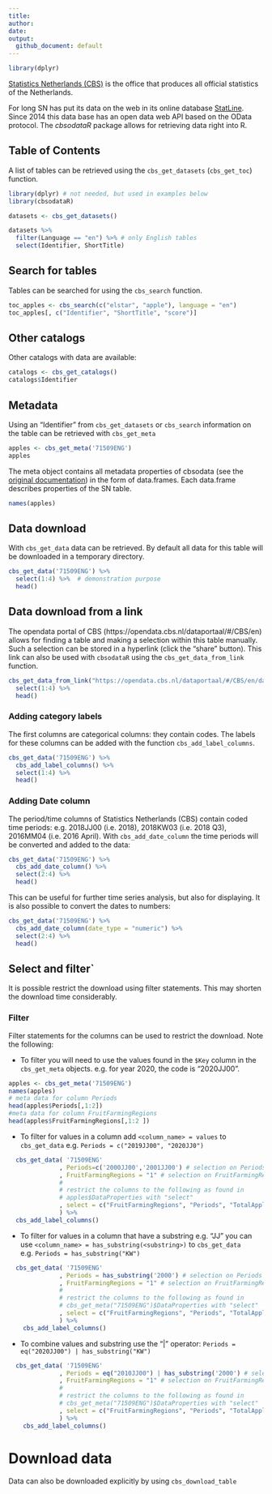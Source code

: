 ```yaml
---
title: 
author: 
date: 
output: 
  github_document: default
---
```


```r
library(dplyr)
```

[Statistics Netherlands (CBS)](https://www.cbs.nl) is the office that produces all official statistics of the Netherlands. 

For long SN has put its data on the web in its online database 
[StatLine](https://opendata.cbs.nl/statline#/CBS/en/).
Since 2014 this data base has an open data web API based on the OData protocol.
The *cbsodataR* package allows for retrieving data right into R. 

## Table of Contents

A list of tables can be retrieved using the `cbs_get_datasets` (`cbs_get_toc`) function.

```r

library(dplyr) # not needed, but used in examples below
library(cbsodataR)

datasets <- cbs_get_datasets() 

datasets %>% 
  filter(Language == "en") %>% # only English tables
  select(Identifier, ShortTitle) 
```

## Search for tables

Tables can be searched for using the `cbs_search` function.

```r
toc_apples <- cbs_search(c("elstar", "apple"), language = "en")
toc_apples[, c("Identifier", "ShortTitle", "score")]
```

## Other catalogs

Other catalogs with data are available:

```r
catalogs <- cbs_get_catalogs()
catalogs$Identifier
```



## Metadata 

Using an "Identifier" from `cbs_get_datasets` or `cbs_search` 
information on the table can be retrieved with `cbs_get_meta` 

```r
apples <- cbs_get_meta('71509ENG')
apples
```
The meta object contains all metadata properties of cbsodata (see the [original documentation](https://www.cbs.nl/-/media/_pdf/2017/13/handleiding-cbs-open-data-services.pdf?la=nl-nl)) in the form of data.frames. Each data.frame describes properties of the SN table.

```r
names(apples)
```

## Data download

With `cbs_get_data` data can be retrieved. By default all data for this table will be downloaded in a temporary directory.

```r
cbs_get_data('71509ENG') %>% 
  select(1:4) %>%  # demonstration purpose
  head()
```

## Data download from a link

The opendata portal of CBS (https://opendata.cbs.nl/dataportaal/#/CBS/en) allows for finding a table and making
a selection within this table manually. Such a selection can be stored in a hyperlink (click the "share" button).
This link can also be used with `cbsodataR` using the `cbs_get_data_from_link` function. 

```r
cbs_get_data_from_link("https://opendata.cbs.nl/dataportaal/#/CBS/en/dataset/71509ENG/table?dl=193CB") %>% 
  select(1:4) %>% 
  head()
```


### Adding category labels

The first columns are categorical columns: they contain codes. The labels for these columns can be added with
the function `cbs_add_label_columns`. 

```r
cbs_get_data('71509ENG') %>%
  cbs_add_label_columns() %>% 
  select(1:4) %>% 
  head()
```

### Adding Date column

The period/time columns of Statistics Netherlands (CBS) contain coded time periods:
e.g. 2018JJ00 (i.e. 2018), 2018KW03 (i.e. 2018 Q3), 2016MM04 (i.e. 2016 April).
With `cbs_add_date_column` the time periods will be converted and added to the data:

```r
cbs_get_data('71509ENG') %>%
  cbs_add_date_column() %>% 
  select(2:4) %>% 
  head()
```

This can be useful for further time series analysis, but also for displaying.
It is also possible to convert the dates to numbers:
```r
cbs_get_data('71509ENG') %>%
  cbs_add_date_column(date_type = "numeric") %>% 
  select(2:4) %>% 
  head()
```



## Select and filter`

It is possible restrict the download using filter statements. This may shorten the download time considerably.

### Filter

Filter statements for the columns can be used to restrict the download. Note the following:

- To filter you will need to use the values found in the `$Key` column in the `cbs_get_meta` objects. e.g. for year 2020, the code is "2020JJ00".

```r
apples <- cbs_get_meta('71509ENG')
names(apples)
# meta data for column Periods
head(apples$Periods[,1:2])
#meta data for column FruitFarmingRegions
head(apples$FruitFarmingRegions[,1:2 ])
```


- To filter for values in a column add `<column_name> = values` to `cbs_get_data` e.g. `Periods = c("2019JJ00", "2020JJ0")`


```r
  cbs_get_data( '71509ENG'
              , Periods=c('2000JJ00','2001JJ00') # selection on Periods column
              , FruitFarmingRegions = "1" # selection on FruitFarmingRegions
              #
              # restrict the columns to the following as found in
              # apples$DataProperties with "select"
              , select = c("FruitFarmingRegions", "Periods", "TotalAppleVarieties_1")  
              ) %>% 
  cbs_add_label_columns()
```

- To filter for values in a column that have a substring e.g. "JJ" you can use `<column_name> = has_substring(<substring>)` to `cbs_get_data` e.g. `Periods = has_substring("KW")`

```r
  cbs_get_data( '71509ENG'
              , Periods = has_substring('2000') # selection on Periods column
              , FruitFarmingRegions = "1" # selection on FruitFarmingRegions
              #
              # restrict the columns to the following as found in
              # cbs_get_meta("71509ENG")$DataProperties with "select"
              , select = c("FruitFarmingRegions", "Periods", "TotalAppleVarieties_1")  
              ) %>% 
    cbs_add_label_columns()

```

- To combine values and substring use the "|" operator: `Periods = eq("2020JJ00") | has_substring("KW")`

```r
  cbs_get_data( '71509ENG'
              , Periods = eq("2010JJ00") | has_substring('2000') # selection on Periods column
              , FruitFarmingRegions = "1" # selection on FruitFarmingRegions
              #
              # restrict the columns to the following as found in
              # cbs_get_meta("71509ENG")$DataProperties with "select"
              , select = c("FruitFarmingRegions", "Periods", "TotalAppleVarieties_1")  
              ) %>% 
    cbs_add_label_columns()
```

# Download data

Data can also be downloaded explicitly by using `cbs_download_table`

